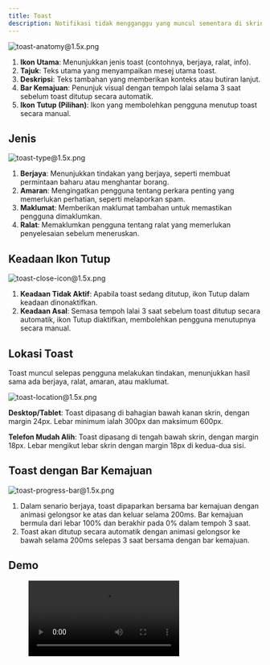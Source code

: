 ```yaml
---
title: Toast
description: Notifikasi tidak mengganggu yang muncul sementara di skrin untuk memberikan maklum balas atau memberi amaran kepada pengguna tentang sesuatu peristiwa.
---
```



![toast-anatomy@1.5x.png](/design/toast-anatomy1.5x.png)

1. **Ikon Utama**: Menunjukkan jenis toast (contohnya, berjaya, ralat, info).
2. **Tajuk**: Teks utama yang menyampaikan mesej utama toast.
3. **Deskripsi**: Teks tambahan yang memberikan konteks atau butiran lanjut.
4. **Bar Kemajuan**: Penunjuk visual dengan tempoh lalai selama 3 saat sebelum toast ditutup secara automatik.
5. **Ikon Tutup (Pilihan)**: Ikon yang membolehkan pengguna menutup toast secara manual.

## Jenis

![toast-type@1.5x.png](/design/toast-type1.5x.png)

1. **Berjaya**: Menunjukkan tindakan yang berjaya, seperti membuat permintaan baharu atau menghantar borang.
2. **Amaran**: Mengingatkan pengguna tentang perkara penting yang memerlukan perhatian, seperti melaporkan spam.
3. **Maklumat**: Memberikan maklumat tambahan untuk memastikan pengguna dimaklumkan.
4. **Ralat**: Memaklumkan pengguna tentang ralat yang memerlukan penyelesaian sebelum meneruskan.

## Keadaan Ikon Tutup

![toast-close-icon@1.5x.png](/design/toast-close-icon1.5x.png)

1. **Keadaan Tidak Aktif**: Apabila toast sedang ditutup, ikon Tutup dalam keadaan dinonaktifkan.
2. **Keadaan Asal**: Semasa tempoh lalai 3 saat sebelum toast ditutup secara automatik, ikon Tutup diaktifkan, membolehkan pengguna menutupnya secara manual.

## Lokasi Toast

Toast muncul selepas pengguna melakukan tindakan, menunjukkan hasil sama ada berjaya, ralat, amaran, atau maklumat.

![toast-location@1.5x.png](/design/toast-location1.5x.png)

**Desktop/Tablet**: Toast dipasang di bahagian bawah kanan skrin, dengan margin 24px. Lebar minimum ialah 300px dan maksimum 600px.

**Telefon Mudah Alih**: Toast dipasang di tengah bawah skrin, dengan margin 18px. Lebar mengikut lebar skrin dengan margin 18px di kedua-dua sisi.

## Toast dengan Bar Kemajuan

![toast-progress-bar@1.5x.png](/design/toast-progress-bar1.5x.png)

1. Dalam senario berjaya, toast dipaparkan bersama bar kemajuan dengan animasi gelongsor ke atas dan keluar selama 200ms. Bar kemajuan bermula dari lebar 100% dan berakhir pada 0% dalam tempoh 3 saat.
2. Toast akan ditutup secara automatik dengan animasi gelongsor ke bawah selama 200ms selepas 3 saat bersama dengan bar kemajuan.

## Demo

<figure>
  <video controls="true" allowfullscreen="true">
    <source src={s3("/design/toast-demo.mov")} type="video/mp4" />
  </video>
</figure>
